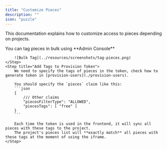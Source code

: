 ```yaml
---
title: "Customize Pieces"
description: ""
icon: "puzzle"
---
```

<Snippet file="enterprise-feature.mdx" />

This documentation explains how to customize access to pieces depending on projects.

<Steps>
    <Step title="Tag Pieces">
        You can tag pieces in bulk using **Admin Console**

        ![Bulk Tag](../resources/screenshots/tag-pieces.png)
    </Step>
    <Step title="Add Tags to Provision Token">
        We need to specify the tags of pieces in the token, check how to generate token in [provision-users](./provision-users).

        You should specify the `pieces` claim like this:
        ```json
        {
            /// Other claims
            "piecesFilterType": "ALLOWED",
            "piecesTags": [ "free" ]
        }
        ```

        Each time the token is used in the frontend, it will sync all pieces with these tags to the project. 
        The project's pieces list will **exactly match** all pieces with these tags at the moment of using the iframe.
    </Step>
</Steps>
